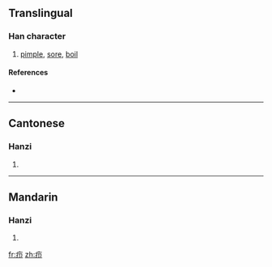 {{also|癤}}
==Translingual==

===Han character===
{{Han char|rn=104|rad=疒|as=02|sn=7|four=|canj=大尸中 (KSL)}}

# [[pimple]], [[sore]], [[boil]]

====References====
* {{Han ref|kx=0769.091|hdz=42659.110|uh=7596|ud=30102}}

----

==Cantonese==

===Hanzi===
{{yue-hanzi|jyut=|y=jit3|tra=癤}}

# {{defn|Cantonese|sort=疒02}}

----

==Mandarin==

===Hanzi===
{{cmn-hanzi|tra=癤|pin=[[jié]] ([[jie2]])|wg=chieh<sup>2</sup>}}

# {{defn|Mandarin|sort=疒02}}

[[fr:疖]]
[[zh:疖]]